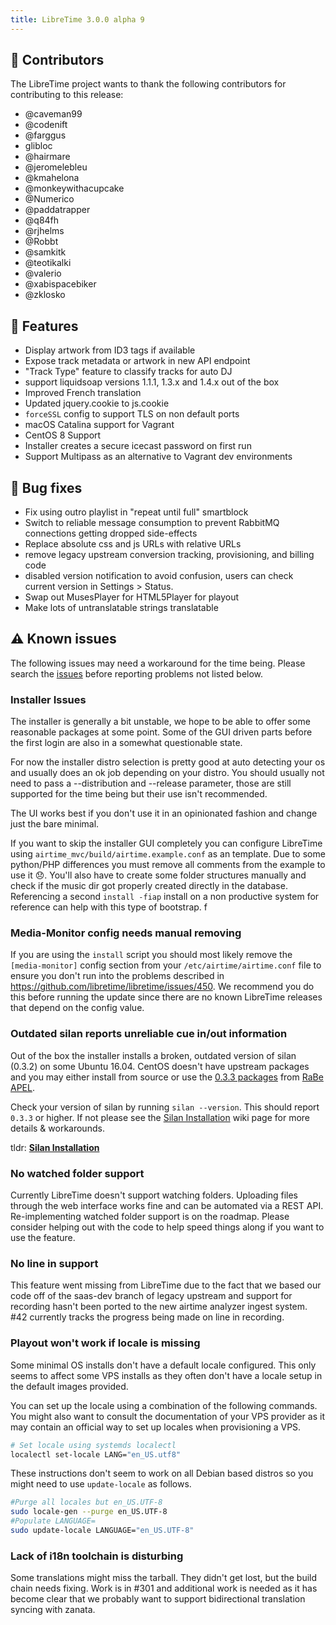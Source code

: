 ```yaml
---
title: LibreTime 3.0.0 alpha 9
---
```



<ReleaseHead date="2021-01-05" version="3.0.0-alpha.9"/>

## :sparkling_heart: Contributors

The LibreTime project wants to thank the following contributors for contributing to this release:

- @caveman99
- @codenift
- @farggus
- glibloc
- @hairmare
- @jeromelebleu
- @kmahelona
- @monkeywithacupcake
- @Numerico
- @paddatrapper
- @q84fh
- @rjhelms
- @Robbt
- @samkitk
- @teotikalki
- @valerio
- @xabispacebiker
- @zklosko

## :rocket: Features

- Display artwork from ID3 tags if available
- Expose track metadata or artwork in new API endpoint
- "Track Type" feature to classify tracks for auto DJ
- support liquidsoap versions 1.1.1, 1.3.x and 1.4.x out of the box
- Improved French translation
- Updated jquery.cookie to js.cookie
- `forceSSL` config to support TLS on non default ports
- macOS Catalina support for Vagrant
- CentOS 8 Support
- Installer creates a secure icecast password on first run
- Support Multipass as an alternative to Vagrant dev environments

## :bug: Bug fixes

- Fix using outro playlist in "repeat until full" smartblock
- Switch to reliable message consumption to prevent RabbitMQ connections getting dropped side-effects
- Replace absolute css and js URLs with relative URLs
- remove legacy upstream conversion tracking, provisioning, and billing code
- disabled version notification to avoid confusion, users can check current version in Settings > Status.
- Swap out MusesPlayer for HTML5Player for playout
- Make lots of untranslatable strings translatable

## :warning: Known issues

The following issues may need a workaround for the time being. Please search the [issues](https://github.com/libretime/libretime/issues) before reporting problems not listed below.

### Installer Issues

The installer is generally a bit unstable, we hope to be able to offer some reasonable packages at some point. Some of the GUI driven parts before the first login are also in a somewhat questionable state.

For now the installer distro selection is pretty good at auto detecting your os and usually does an ok job depending on your distro. You should usually not need to pass a --distribution and --release parameter, those are still supported for the time being but their use isn't recommended.

The UI works best if you don't use it in an opinionated fashion and change just the bare minimal.

If you want to skip the installer GUI completely you can configure LibreTime using `airtime_mvc/build/airtime.example.conf` as an template. Due to some python/PHP differences you must remove all comments from the example to use it 😞. You'll also have to create some folder structures manually and check if the music dir got properly created directly in the database. Referencing a second `install -fiap` install on a non productive system for reference can help with this type of bootstrap.
f

### Media-Monitor config needs manual removing

If you are using the `install` script you should most likely remove the `[media-monitor]` config section from your `/etc/airtime/airtime.conf` file to ensure you don't run into the problems described in
https://github.com/libretime/libretime/issues/450. We recommend you do this before running the update since there are no known LibreTime releases that depend on the config value.

### Outdated silan reports unreliable cue in/out information

Out of the box the installer installs a broken, outdated version of silan (0.3.2) on some Ubuntu 16.04. CentOS doesn't have upstream packages and you may either install from source or use the [0.3.3 packages](https://github.com/radiorabe/centos-rpm-silan) from [RaBe APEL](https://build.opensuse.org/project/show/home:radiorabe:audio).

Check your version of silan by running `silan --version`. This should report `0.3.3` or higher. If not please see the [Silan Installation](https://github.com/libretime/libretime/wiki/Silan-Installation) wiki page for more details & workarounds.

tldr: **[Silan Installation](https://github.com/libretime/libretime/wiki/Silan-Installation)**

### No watched folder support

Currently LibreTime doesn't support watching folders. Uploading files through the web interface works fine and can be automated via a REST API. Re-implementing watched folder support is on the roadmap. Please consider helping out with the code to help speed things along if you want to use the feature.

### No line in support

This feature went missing from LibreTime due to the fact that we based our code off of the saas-dev branch of legacy upstream and support for recording hasn't been ported to the new airtime analyzer ingest system. #42 currently tracks the progress being made on line in recording.

### Playout won't work if locale is missing

Some minimal OS installs don't have a default locale configured. This only seems to affect some VPS installs as they often don't have a locale setup in the default images provided.

You can set up the locale using a combination of the following commands. You might also want to consult the documentation of your VPS provider as it may contain an official way to set up locales when provisioning a VPS.

```bash
# Set locale using systemds localectl
localectl set-locale LANG="en_US.utf8"
```

These instructions don't seem to work on all Debian based distros so you might need to use `update-locale` as follows.

```bash
#Purge all locales but en_US.UTF-8
sudo locale-gen --purge en_US.UTF-8
#Populate LANGUAGE=
sudo update-locale LANGUAGE="en_US.UTF-8"
```

### Lack of i18n toolchain is disturbing

Some translations might miss the tarball. They didn't get lost, but the build chain needs fixing. Work is in #301 and additional work is needed as it has become clear that we probably want to support bidirectional translation syncing with zanata.
